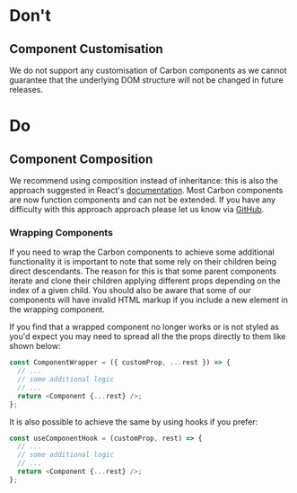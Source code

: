 <Meta title="Documentation/Component Dos and Don'ts" />

# Don't
## Component Customisation

We do not support any customisation of Carbon components as we cannot guarantee that the underlying DOM structure will not be changed in future releases.

# Do
## Component Composition

We recommend using composition instead of inheritance: this is also the approach suggested in React's [documentation](https://reactjs.org/docs/composition-vs-inheritance.html). 
Most Carbon components are now function components and can not be extended. If you have any difficulty with this approach approach please let us know via [GitHub](https://github.com/Sage/carbon/issues/new/choose).

### Wrapping Components

If you need to wrap the Carbon components to achieve some additional functionality it is important to note that some rely on their children 
being direct descendants. The reason for this is that some parent components iterate and clone their children applying different props depending on the 
index of a given child. You should also be aware that some of our components will have invalid HTML markup if you include a new element in the wrapping 
component.

If you find that a wrapped component no longer works or is not styled as you'd expect you may need to spread all the the props directly to them like shown below:

```javascript
const ComponentWrapper = ({ customProp, ...rest }) => {
  // ...
  // some additional logic
  // ...
  return <Component {...rest} />;
};
```

It is also possible to achieve the same by using hooks if you prefer:

```javascript
const useComponentHook = (customProp, rest) => {
  // ...
  // some additional logic
  // ...
  return <Component {...rest} />;
};
```

